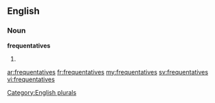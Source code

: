 ==English==

===Noun===
'''frequentatives'''

# {{plural of|[[frequentative]]}}

[[Category:English plurals]]

[[ar:frequentatives]]
[[fr:frequentatives]]
[[my:frequentatives]]
[[sv:frequentatives]]
[[vi:frequentatives]]